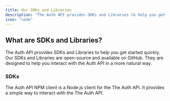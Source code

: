```yaml
---
title: Our SDKs and Libraries
description: "The Auth API provides SDKs and Libraries to help you get started quickly."
icon: "code"
---
```


## What are SDKs and Libraries?

The Auth API provides SDKs and Libraries to help you get started quickly. Our SDKs and Libraries are open-source and available on GitHub. They are designed to help you interact with the Auth API in a more natural way.

### SDKs

<Card title="NPM Client" icon="link" href="npm-package">
  The Auth API NPM client is a Node.js client for the The Auth API. It provides
  a simple way to interact with the The Auth API.
</Card>
